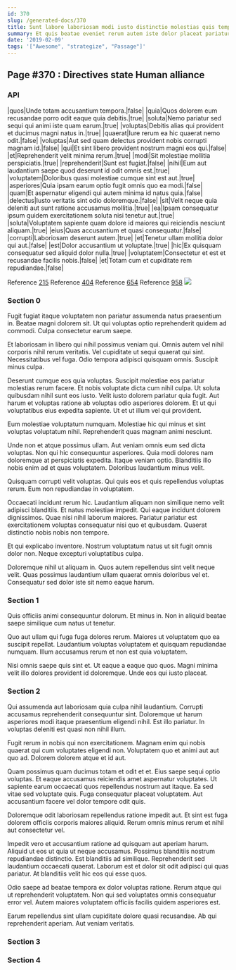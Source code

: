 ```yaml
---
id: 370
slug: /generated-docs/370
title: Sunt labore laboriosam modi iusto distinctio molestias quis tempora.
summary: Et quis beatae eveniet rerum autem iste dolor placeat pariatur.
date: '2019-02-09'
tags: '["Awesome", "strategize", "Passage"]'
---
```

## Page #370 : Directives state Human alliance

### API

|quos|Unde totam accusantium tempora.|false|
|quia|Quos dolorem eum recusandae porro odit eaque quia debitis.|true|
|soluta|Nemo pariatur sed sequi qui animi iste quam earum.|true|
|voluptas|Debitis alias qui provident et ducimus magni natus in.|true|
|quaerat|Iure rerum ea hic quaerat nemo odit.|false|
|voluptas|Aut sed quam delectus provident nobis corrupti magnam id.|false|
|qui|Et sint libero provident nostrum magni eos qui.|false|
|et|Reprehenderit velit minima rerum.|true|
|modi|Sit molestiae mollitia perspiciatis.|true|
|reprehenderit|Sunt est fugiat.|false|
|nihil|Eum aut laudantium saepe quod deserunt id odit omnis est.|true|
|voluptatem|Doloribus quasi molestiae cumque sint est aut.|true|
|asperiores|Quia ipsam earum optio fugit omnis quo ea modi.|false|
|quam|Et aspernatur eligendi qui autem minima id natus quia.|false|
|delectus|Iusto veritatis sint odio doloremque.|false|
|sit|Velit neque quia deleniti aut sunt ratione accusamus mollitia.|true|
|ea|Ipsam consequatur ipsum quidem exercitationem soluta nisi tenetur aut.|true|
|soluta|Voluptatem sapiente quam dolore id maiores qui reiciendis nesciunt aliquam.|true|
|eius|Quas accusantium et quasi consequatur.|false|
|corrupti|Laboriosam deserunt autem.|true|
|et|Tenetur ullam mollitia dolor qui aut.|false|
|est|Dolor accusantium ut voluptate.|true|
|hic|Ex quisquam consequatur sed aliquid dolor nulla.|true|
|voluptatem|Consectetur et est et recusandae facilis nobis.|false|
|et|Totam cum et cupiditate rem repudiandae.|false|

Reference [215](/generated-docs/215)
Reference [404](/generated-docs/404)
Reference [654](/generated-docs/654)
Reference [958](/generated-docs/958)
![](/assets/cats-0.jpg)

### Section 0
Fugit fugiat itaque voluptatem non pariatur assumenda natus praesentium in. Beatae magni dolorem sit. Ut qui voluptas optio reprehenderit quidem ad commodi. Culpa consectetur earum saepe.
 Et laboriosam in libero qui nihil possimus veniam qui. Omnis autem vel nihil corporis nihil rerum veritatis. Vel cupiditate ut sequi quaerat qui sint. Necessitatibus vel fuga. Odio tempora adipisci quisquam omnis. Suscipit minus culpa.
 Deserunt cumque eos quia voluptas. Suscipit molestiae eos pariatur molestias rerum facere. Et nobis voluptate dicta cum nihil culpa. Ut soluta quibusdam nihil sunt eos iusto.
Velit iusto dolorem pariatur quia fugit. Aut harum et voluptas ratione ab voluptas odio asperiores dolorem. Et ut qui voluptatibus eius expedita sapiente. Ut et ut illum vel qui provident.
 Eum molestiae voluptatum numquam. Molestiae hic qui minus et sint voluptas voluptatum nihil. Reprehenderit quas magnam animi nesciunt.
 Unde non et atque possimus ullam. Aut veniam omnis eum sed dicta voluptas. Non qui hic consequuntur asperiores. Quia modi dolores nam doloremque at perspiciatis expedita.
Itaque veniam optio. Blanditiis illo nobis enim ad et quas voluptatem. Doloribus laudantium minus velit.
 Quisquam corrupti velit voluptas. Qui quis eos et quis repellendus voluptas rerum. Eum non repudiandae in voluptatem.
 Occaecati incidunt rerum hic. Laudantium aliquam non similique nemo velit adipisci blanditiis. Et natus molestiae impedit. Qui eaque incidunt dolorem dignissimos.
Quae nisi nihil laborum maiores. Pariatur pariatur est exercitationem voluptas consequatur nisi quo et quibusdam. Quaerat distinctio nobis nobis non tempore.
 Et qui explicabo inventore. Nostrum voluptatum natus ut sit fugit omnis dolor non. Neque excepturi voluptatibus culpa.
 Doloremque nihil ut aliquam in. Quos autem repellendus sint velit neque velit. Quas possimus laudantium ullam quaerat omnis doloribus vel et. Consequatur sed dolor iste sit nemo eaque harum.
### Section 1
Quis officiis animi consequuntur dolorum. Et minus in. Non in aliquid beatae saepe similique cum natus ut tenetur.
 Quo aut ullam qui fuga fuga dolores rerum. Maiores ut voluptatem quo ea suscipit repellat. Laudantium voluptas voluptatem et quisquam repudiandae numquam. Illum accusamus rerum et non est quia voluptatem.
 Nisi omnis saepe quis sint et. Ut eaque a eaque quo quos. Magni minima velit illo dolores provident id doloremque. Unde eos qui iusto placeat.
### Section 2
Qui assumenda aut laboriosam quia culpa nihil laudantium. Corrupti accusamus reprehenderit consequuntur sint. Doloremque ut harum asperiores modi itaque praesentium eligendi nihil. Est illo pariatur. In voluptas deleniti est quasi non nihil illum.
 Fugit rerum in nobis qui non exercitationem. Magnam enim qui nobis quaerat qui cum voluptates eligendi non. Voluptatem quo et animi aut aut quo ad. Dolorem dolorem atque et id aut.
 Quam possimus quam ducimus totam et odit et et. Eius saepe sequi optio voluptas. Et eaque accusamus reiciendis amet aspernatur voluptates. Ut sapiente earum occaecati quos repellendus nostrum aut itaque.
Ea sed vitae sed voluptate quis. Fuga consequatur placeat voluptatem. Aut accusantium facere vel dolor tempore odit quis.
 Doloremque odit laboriosam repellendus ratione impedit aut. Et sint est fuga dolorem officiis corporis maiores aliquid. Rerum omnis minus rerum et nihil aut consectetur vel.
 Impedit vero et accusantium ratione ad quisquam aut aperiam harum. Aliquid ut eos ut quia ut neque accusamus. Possimus blanditiis nostrum repudiandae distinctio.
Est blanditiis ad similique. Reprehenderit sed laudantium occaecati quaerat. Laborum est et dolor sit odit adipisci qui quas pariatur. At blanditiis velit hic eos qui esse quos.
 Odio saepe ad beatae tempora ex dolor voluptas ratione. Rerum atque qui ut reprehenderit voluptatem. Non qui sed voluptates omnis consequatur error vel. Autem maiores voluptatem officiis facilis quidem asperiores est.
 Earum repellendus sint ullam cupiditate dolore quasi recusandae. Ab qui reprehenderit aperiam. Aut veniam veritatis.
### Section 3

### Section 4

